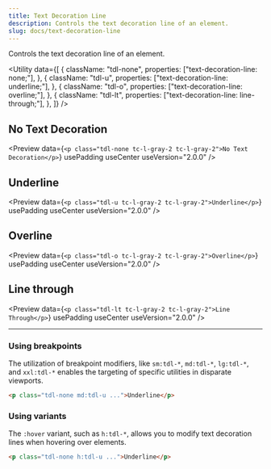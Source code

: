 ```yaml
---
title: Text Decoration Line
description: Controls the text decoration line of an element.
slug: docs/text-decoration-line
---
```


Controls the text decoration line of an element.

<Utility
  data={[
    {
      className: "tdl-none",
      properties: ["text-decoration-line: none;"],
    },
    {
      className: "tdl-u",
      properties: ["text-decoration-line: underline;"],
    },
    {
      className: "tdl-o",
      properties: ["text-decoration-line: overline;"],
    },
    {
      className: "tdl-lt",
      properties: ["text-decoration-line: line-through;"],
    },
  ]}
/>

## No Text Decoration

<Preview
  data={`<p class="tdl-none tc-l-gray-2 tc-l-gray-2">No Text Decoration</p>`}
  usePadding
  useCenter
  useVersion="2.0.0"
/>

## Underline

<Preview
  data={`<p class="tdl-u tc-l-gray-2 tc-l-gray-2">Underline</p>`}
  usePadding
  useCenter
  useVersion="2.0.0"
/>

## Overline

<Preview
  data={`<p class="tdl-o tc-l-gray-2 tc-l-gray-2">Overline</p>`}
  usePadding
  useCenter
  useVersion="2.0.0"
/>

## Line through

<Preview
  data={`<p class="tdl-lt tc-l-gray-2 tc-l-gray-2">Line Through</p>`}
  usePadding
  useCenter
  useVersion="2.0.0"
/>

---

### Using breakpoints

The utilization of breakpoint modifiers, like `sm:tdl-*`, `md:tdl-*`, `lg:tdl-*`, and `xxl:tdl-*` enables the targeting of specific utilities in disparate viewports.

```html "md:tdl-u"
<p class="tdl-none md:tdl-u ...">Underline</p>
```

### Using variants

The `:hover` variant, such as `h:tdl-*`, allows you to modify text decoration lines when hovering over elements.

```html "h:tdl-u"
<p class="tdl-none h:tdl-u ...">Underline</p>
```
